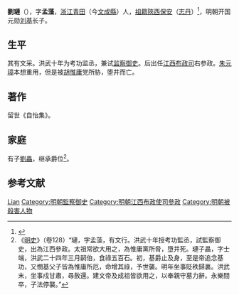 {{Otheruses|劉璉|other=同名或類似名的其它條目描述}}

'''劉璉'''（{{bd|1347年||1379年||L劉}}），字'''孟藻'''，[[浙江承宣布政使司|浙江]][[青田|青田]]（今[[文成縣|文成縣]]）人，[[祖籍|祖籍]][[陝西|陝西]][[保安縣_(金朝)|保安]]（[[志丹|志丹]]）<ref>{{Cite web |url=http://lj.66wc.com/News_Blank.asp?ID=1172 |title=刘伯温家世----刘基世系-家族文化-中国刘基网 |accessdate=2019-09-18 |archive-date=2020-07-17 |archive-url=https://web.archive.org/web/20200717074357/http://lj.66wc.com/News_Blank.asp?ID=1172 |dead-url=no }}</ref>，明朝开国元勋[[刘基|刘基]]长子。

== 生平 ==
其有文采。洪武十年为考功监丞，兼试[[监察御史|监察御史]]。后出任[[江西布政司|江西布政司]]右参政。[[朱元璋|朱元璋]]本想重用，但是被[[胡惟庸|胡惟庸]]党所胁，堕井而亡。

== 著作 ==
留世《自怡集》。

== 家庭 ==
有子[[劉畾_(洪武)|劉畾]]，继承爵位<ref>《[[明史|明史]]》（卷128）“璉，字孟藻，有文行。洪武十年授考功監丞，試監察御史，出為江西參政。太祖常欲大用之，為惟庸黨所脅，墮井死。璉子畾，字士端，洪武二十四年三月嗣伯，食祿五百石。初，基爵止及身，至是帝追念基功，又憫基父子皆為惟庸所厄，命增其祿，予世襲。明年坐事貶秩歸裏。洪武末，坐事戍甘肅，尋赦還。建文帝及成祖皆欲用之，以奉親守墓力辭。永樂間卒，子法停襲。”</ref>。

== 参考文献 ==
{{wikisource|明史/卷128}}
{{reflist}}

{{明朝人物小作品}}

{{Authority control}}
{{DEFAULTSORT:Liu刘}}
[[Category:劉姓|Lian]]
[[Category:明朝監察御史|Category:明朝監察御史]]
[[Category:明朝江西布政使司參政|Category:明朝江西布政使司參政]]
[[Category:明朝被殺害人物|Category:明朝被殺害人物]]